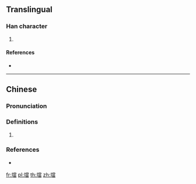 {{character info/new}}
{{also|垱}}
==Translingual==

===Han character===
{{Han char|rn=32|rad=土|as=13|sn=16|four=|canj=GFBW|ids=⿰土當}}

# {{defn|Han|sort=土13}}

====References====
* {{Han ref|kx=0240.301|hdz=10491.090|uh=58CB|ud=22731}}

----

==Chinese==
{{zh-forms|s=垱}}

===Pronunciation===
{{zh-pron
|m=dàng
|c=dong3,dong2
|cat=
}}

===Definitions===
{{zh-hanzi}}

# {{rfdef|zh}}

===References===
* {{R:yue:Jyutping Database}}

[[fr:壋]]
[[pl:壋]]
[[th:壋]]
[[zh:壋]]